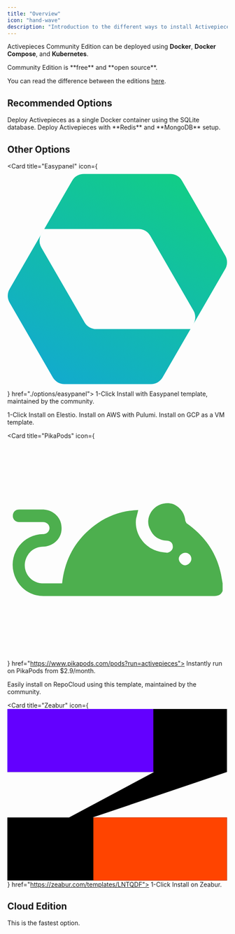 ```yaml
---
title: "Overview"
icon: "hand-wave"
description: "Introduction to the different ways to install Activepieces"
---
```


Activepieces Community Edition can be deployed using **Docker**, **Docker Compose**, and **Kubernetes**.

<Tip>
Community Edition is **free** and **open source**.

You can read the difference between the editions [here](../about/editions).
</Tip>

## Recommended Options

<CardGroup cols={2}>
  <Card title="Docker (Fastest)" icon="docker" color="#248fe0" href="./options/docker">
Deploy Activepieces as a single Docker container using the SQLite database.
  </Card>

  <Card title="Docker Compose" icon="layer-group" color="#00FFFF" href="./options/docker-compose">
    Deploy Activepieces with **Redis** and **MongoDB** setup.
  </Card>

</CardGroup>

## Other Options

<CardGroup cols={2}>

  <Card title="Easypanel" icon={
        <svg xmlns="http://www.w3.org/2000/svg" viewBox="0 0 245 245">
          <g clip-path="url(#a)">
            <path fill-rule="evenodd" clip-rule="evenodd" d="M242.291 110.378a15.002 15.002 0 0 0 0-15l-48.077-83.272a15.002 15.002 0 0 0-12.991-7.5H85.07a15 15 0 0 0-12.99 7.5L41.071 65.812a.015.015 0 0 0-.013.008L2.462 132.673a15 15 0 0 0 0 15l48.077 83.272a15 15 0 0 0 12.99 7.5h96.154a15.002 15.002 0 0 0 12.991-7.5l31.007-53.706c.005 0 .01-.003.013-.007l38.598-66.854Zm-38.611 66.861 3.265-5.655a15.002 15.002 0 0 0 0-15l-48.077-83.272a14.999 14.999 0 0 0-12.99-7.5H41.072l-3.265 5.656a15 15 0 0 0 0 15l48.077 83.271a15 15 0 0 0 12.99 7.5H203.68Z" fill="url(#b)" />
          </g>
          <defs>
            <linearGradient id="b" x1="188.72" y1="6.614" x2="56.032" y2="236.437" gradientUnits="userSpaceOnUse">
              <stop stop-color="#12CD87" />
              <stop offset="1" stop-color="#12ABCD" />
            </linearGradient>
            <clipPath id="a">
              <path fill="#fff" d="M0 0h245v245H0z" />
            </clipPath>
          </defs>
        </svg>
        } href="./options/easypanel">
   1-Click Install with Easypanel template, maintained by the community.
  </Card>

  <Card title="Elestio" icon="cloud" color="#ff9900" href="./options/elestio">
    1-Click Install on Elestio.
  </Card>

  <Card title="AWS (Pulumi)" icon="aws" color="#ff9900" href="./options/aws">
    Install on AWS with Pulumi.
  </Card>

  <Card title="GCP" icon="cloud" color="#4385f5" href="./options/gcp">
    Install on GCP as a VM template.
  </Card>

  <Card title="PikaPods" icon={
    <svg xmlns="http://www.w3.org/2000/svg" viewBox="0 0 402.2 402.2">
    <path d="M393 277c-3 7-8 9-15 9H66c-27 0-49-18-55-45a56 56 0 0 1 54-68c7 0 12-5 12-11s-5-11-12-11H22c-7 0-12-5-12-11 0-7 4-12 12-12h44c18 1 33 15 33 33 1 19-14 34-33 35-18 0-31 12-34 30-2 16 9 35 31 37h37c5-46 26-83 65-110 22-15 47-23 74-24l-4 16c-4 30 19 58 49 61l8 1c6-1 11-6 10-12 0-6-5-10-11-10-14-1-24-7-30-20-7-12-4-27 5-37s24-14 36-10c13 5 22 17 23 31l2 4c33 23 55 54 63 93l3 17v14m-57-59c0-6-5-11-11-11s-12 5-12 11 6 12 12 12c6-1 11-6 11-12" 
          fill="#4daf4e"/>
  </svg>
  } href="https://www.pikapods.com/pods?run=activepieces">
    Instantly run on PikaPods from $2.9/month.
  </Card>

  <Card title="RepoCloud" icon="cloud" href="https://repocloud.io/details/?app_id=177">
    Easily install on RepoCloud using this template, maintained by the community.
  </Card>

  <Card title="Zeabur" icon={
    <svg viewBox="0 0 294 229" fill="none" xmlns="http://www.w3.org/2000/svg">
      <path d="M113.865 144.888H293.087V229H0V144.888H82.388L195.822 84.112H0V0H293.087V84.112L113.865 144.888Z" fill="black"/>
      <path d="M194.847 0H0V84.112H194.847V0Z" fill="#6300FF"/>
      <path d="M293.065 144.888H114.772V229H293.065V144.888Z" fill="#FF4400"/>
    </svg>
  } href="https://zeabur.com/templates/LNTQDF">
    1-Click Install on Zeabur.
  </Card>

</CardGroup>

## Cloud Edition

<CardGroup cols={2}>
  <Card title="Activepieces Cloud" icon="cloud" color="##5155D7" href="https://cloud.activepieces.com/">
   This is the fastest option.
  </Card>
</CardGroup>
